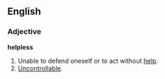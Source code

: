 ==English==

===Adjective===
'''helpless'''
# Unable to defend oneself or to act without [[help]].
# [[Uncontrollable]].